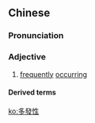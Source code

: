 {{also|多发性}}
==Chinese==
{{zh-forms|s=多发性}}

===Pronunciation===
{{zh-pron
|m=duōfāxìng
|c=do1 faat3 sing3
|cat=a
}}

===Adjective===
{{zh-adj}}

# [[frequently]] [[occurring]] {{gloss|when used as an attributive}}

====Derived terms====
{{zh-der|多發性硬化症}}

[[ko:多發性]]